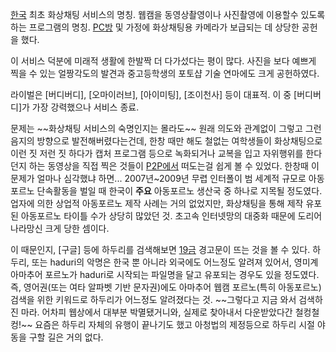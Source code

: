 [[한국]] 최초 화상채팅 서비스의 명칭. 웹캠을 동영상촬영이나 사진촬영에 이용할수 있도록 하는 프로그램의 명칭. [[PC방]] 및 가정에 화상채팅용 카메라가 보급되는 데 상당한 공헌을 했다.

이 서비스 덕분에 미래적 생활에 한발짝 더 다가섰다는 평이 많다. 사진을 보다 예쁘게 찍을 수 있는 얼짱각도의 발견과 중고등학생의 포토샵 기술 연마에도 크게 공헌하였다.

라이벌은 [버디버디], [오마이러브], [아이미팅], [조이천사] 등이 대표적. 이 중 [버디버디]가 가장 강력했으나 서비스 종료.

문제는 ~~화상채팅 서비스의 숙명인지는 몰라도~~ 원래 의도와 관계없이 그렇고 그런 음지의 방향으로 발전해버렸다는건데, 한창 때만 해도 철없는 여학생들이 화상채팅으로 이런 짓 저런 짓 하다가 캡처 프로그램 등으로 녹화되거나 교복을 입고 자위행위를 한다던지 하는 동영상을 직접 찍은 것들이 [[P2P]]에서 떠도는걸 쉽게 볼 수 있었다. 한창때 이 문제가 얼마나 심각했냐 하면... 2007년~2009년 무렵 인터폴이 범 세계적 규모로 아동포르노 단속활동을 벌일 때 한국이 '''주요''' 아동포르노 생산국 중 하나로 지목될 정도였다. 업자에 의한 상업적 아동포르노 제작 사례는 거의 없었지만, 화상채팅을 통해 제작 유포된 아동포르노 타이틀 수가 상당히 많았던 것. 초고속 인터넷망의 대중화 때문에 도리어 나라망신 크게 당한 셈이다.

이 때문인지, [구글] 등에 하두리를 검색해보면 [[19금]] 경고문이 뜨는 것을 볼 수 있다. 하두리, 또는 haduri의 악명은 한국 뿐 아니라 외국에도 어느정도 알려져 있어서, 영미계 아마추어 포르노가 haduri로 시작되는 파일명을 달고 유포되는 경우도 있을 정도였다. 즉, 영어권(또는 여타 알파벳 기반 문자권)에도 아마추어 웹캠 포르노(특히 아동포르노) 검색을 위한 키워드로 하두리가 어느정도 알려졌다는 것. ~~그렇다고 지금 와서 검색하진 마라. 어차피 웹상에서 대부분 박멸됐거니와, 실제로 찾아내서 다운받았다간 철컹철컹!~~ 요즘은 하두리 자체의 유행이 끝나기도 했고 아청법의 제정등으로 하두리 시절 야동을 구할 길은 거의 없다.
